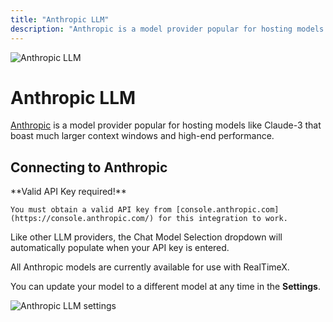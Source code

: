 ```yaml
---
title: "Anthropic LLM"
description: "Anthropic is a model provider popular for hosting models like Claude-3 that boast much larger context windows and high-end performance."
---
```



<Image
  src="/images/RealTimeX-setup/llm-configuration/cloud/anthropic/header-image.png"
  height={1080}
  width={1920}
  quality={100}
  alt="Anthropic LLM"
/>

# Anthropic LLM

[Anthropic](https://Anthropic.com) is a model provider popular for hosting models like Claude-3 that boast much larger context windows and high-end performance.

## Connecting to Anthropic

<Callout type="info" emoji="️💡">
  **Valid API Key required!**

    You must obtain a valid API key from [console.anthropic.com](https://console.anthropic.com/) for this integration to work.

</Callout>

Like other LLM providers, the Chat Model Selection dropdown will automatically populate when your API key is entered.

All Anthropic models are currently available for use with RealTimeX.

You can update your model to a different model at any time in the **Settings**.

<Image
  src="/images/RealTimeX-setup/llm-configuration/cloud/anthropic/anthropic-llm.png"
  height={1080}
  width={1920}
  quality={100}
  alt="Anthropic LLM settings"
/>
